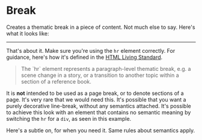 
<Meta title="Components|Raspberry Pi/Break" />

# Break

Creates a thematic break in a piece of content. Not much else to say. Here's what it looks like:

<Story name="Vanilla">
  <hr class="sc-rp-break" />
</Story>

That's about it. Make sure you're using the `hr` element correctly. For guidance, here's how it's defined in the [HTML Living Standard](https://html.spec.whatwg.org/multipage/grouping-content.html#the-hr-element).

<blockquote>
  The `hr` element represents a paragraph-level thematic break, e.g. a scene
  change in a story, or a transition to another topic within a section of a
  reference book.
</blockquote>

It is **not** intended to be used as a page break, or to denote sections of a page. It's very rare that we would need this. It's possible that you want a purely decorative line-break, without any semantics attached. It's possible to achieve this look with an element that contains no semantic meaning by switching the `hr` for a `div`, as seen in this example.

<Story name="Non-Semantic">
  <div class="sc-rp-break"></div>
</Story>

Here's a subtle on, for when you need it. Same rules about semantics apply.

<Story name="Subtle">
  <div class="sc-rp-break sc-rp-break--subtle"></div>
</Story>
